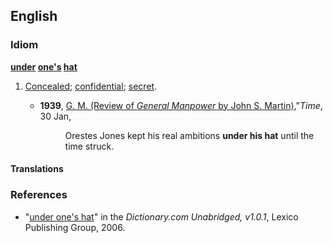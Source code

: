 ==English==

===Idiom===
'''[[under]] [[one's]] [[hat]]'''

# {{idiom}} [[concealed|Concealed]]; [[confidential]]; [[secret]].
#*'''1939''', [http://www.time.com/time/magazine/article/0,9171,760731,00.html G. M. (Review of ''General Manpower'' by John S. Martin),]"''Time'', 30 Jan, 
#*:Orestes Jones kept his real ambitions '''under his hat''' until the time struck.

====Translations====
{{trans-see|secret}}

===References===
*"[http://dictionary.reference.com/search?q=under+one's+hat&r=66 under one's hat]" in the ''Dictionary.com Unabridged, v1.0.1'', Lexico Publishing Group, 2006.